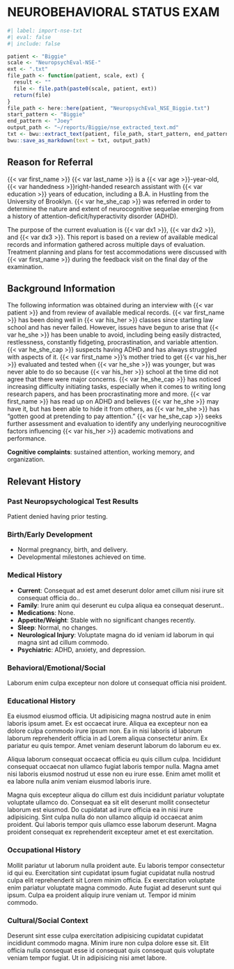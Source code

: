 # NEUROBEHAVIORAL STATUS EXAM {#sec-nse}

```r
#| label: import-nse-txt
#| eval: false
#| include: false

patient <- "Biggie"
scale <- "NeuropsychEval-NSE-"
ext <- ".txt"
file_path <- function(patient, scale, ext) {
  result <- ""
  file <- file.path(paste0(scale, patient, ext))
  return(file)
}
file_path <- here::here(patient, "NeuropsychEval_NSE_Biggie.txt")
start_pattern <- "Biggie"
end_pattern <- "Joey"
output_path <- "~/reports/Biggie/nse_extracted_text.md"
txt <- bwu::extract_text(patient, file_path, start_pattern, end_pattern)
bwu::save_as_markdown(text = txt, output_path)
```

## Reason for Referral

{{< var first_name >}} {{< var last_name >}} is a {{< var age >}}-year-old, {{< var handedness >}}right-handed research assistant with {{< var education >}} years of education, including a B.A. in Hustling from the University of Brooklyn. {{< var he_she_cap >}} was referred in order to determine the nature and extent of neurocognitive sequelae emerging from a history of attention-deficit/hyperactivity disorder (ADHD).

The purpose of the current evaluation is {{< var dx1 >}}, {{< var dx2 >}}, and
{{< var dx3 >}}. This report is based on a review of available medical records
and information gathered across multiple days of evaluation. Treatment planning
and plans for test accommodations were discussed with {{< var first_name >}} during the
feedback visit on the final day of the examination.

## Background Information

The following information was obtained during an interview with {{< var patient >}} and from review of available medical records.
{{< var first_name >}} has been doing well in {{< var his_her >}} classes since starting law school and has never failed.
However, issues have begun to arise that {{< var he_she >}} has been unable to avoid, including being easily distracted, restlessness, constantly fidgeting, procrastination, and variable attention.
{{< var he_she_cap >}} suspects having ADHD and has always struggled with aspects of it.
{{< var first_name >}}'s mother tried to get {{< var his_her >}} evaluated and tested when {{< var he_she >}} was younger, but was never able to do so because {{< var his_her >}} school at the time did not agree that there were major concerns.
{{< var he_she_cap >}} has noticed increasing difficulty initiating tasks, especially when it comes to writing long research papers, and has been procrastinating more and more.
{{< var first_name >}} has read up on ADHD and believes {{< var he_she >}} may have it, but has been able to hide it from others, as {{< var he_she >}} has "gotten good at pretending to pay attention." {{< var he_she_cap >}} seeks further assessment and evaluation to identify any underlying neurocognitive factors influencing {{< var his_her >}} academic motivations and performance.

**Cognitive complaints**: sustained attention, working memory, and organization.

## Relevant History

### Past Neuropsychological Test Results

Patient denied having prior testing.

### Birth/Early Development

- Normal pregnancy, birth, and delivery.
- Developmental milestones achieved on time.

### Medical History

::: {.block above="1.2em"}
- **Current**: Consequat ad est amet deserunt dolor amet cillum nisi irure sit consequat officia do..
- **Family**: Irure anim qui deserunt eu culpa aliqua ea consequat deserunt..
- **Medications**: None.
- **Appetite/Weight**: Stable with no significant changes recently.
- **Sleep**: Normal, no changes.
- **Neurological Injury**: Voluptate magna do id veniam id laborum in qui magna sint ad cillum commodo.
- **Psychiatric**: ADHD, anxiety, and depression.
:::

### Behavioral/Emotional/Social

Laborum enim culpa excepteur non dolore ut consequat officia nisi proident.

### Educational History

Ea eiusmod eiusmod officia. Ut adipisicing magna nostrud aute in enim laboris ipsum amet. Ex est occaecat irure. Aliqua ea excepteur non ea dolore culpa commodo irure ipsum non. Ea in nisi laboris id laborum laborum reprehenderit officia in ad Lorem aliqua consectetur anim. Ex pariatur eu quis tempor. Amet veniam deserunt laborum do laborum eu ex.

Aliqua laborum consequat occaecat officia eu quis cillum culpa. Incididunt consequat occaecat non ullamco fugiat laboris tempor nulla. Magna amet nisi laboris eiusmod nostrud ut esse non eu irure esse. Enim amet mollit et ea labore nulla anim veniam eiusmod laboris irure.

Magna quis excepteur aliqua do cillum est duis incididunt pariatur voluptate voluptate ullamco do. Consequat ea sit elit deserunt mollit consectetur laborum est eiusmod. Do cupidatat ad irure officia ea in nisi irure adipisicing. Sint culpa nulla do non ullamco aliquip id occaecat anim proident. Qui laboris tempor quis ullamco esse laborum deserunt. Magna proident consequat ex reprehenderit excepteur amet et est exercitation.

### Occupational History

Mollit pariatur ut laborum nulla proident aute. Eu laboris tempor consectetur id qui eu. Exercitation sint cupidatat ipsum fugiat cupidatat nulla nostrud culpa elit reprehenderit sit Lorem minim officia. Ex exercitation voluptate enim pariatur voluptate magna commodo. Aute fugiat ad deserunt sunt qui ipsum. Culpa ea proident aliquip irure veniam ut. Tempor id minim commodo.

### Cultural/Social Context

Deserunt sint esse culpa exercitation adipisicing cupidatat cupidatat incididunt commodo magna. Minim irure non culpa dolore esse sit. Elit officia nulla consequat esse id consequat quis consequat quis voluptate veniam tempor fugiat. Ut in adipisicing nisi amet labore.
